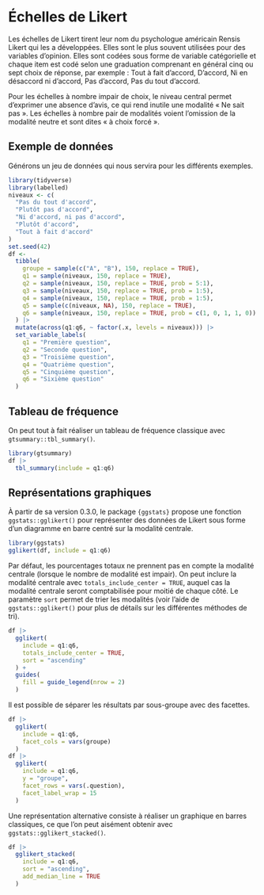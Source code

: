 # Échelles de Likert {#sec-likert}

Les échelles de Likert tirent leur nom du psychologue américain Rensis Likert qui les a développées. Elles sont le plus souvent utilisées pour des variables d'opinion. Elles sont codées sous forme de variable catégorielle et chaque item est codé selon une graduation comprenant en général cinq ou sept choix de réponse, par exemple : Tout à fait d'accord, D'accord, Ni en désaccord ni d'accord, Pas d'accord, Pas du tout d'accord.

Pour les échelles à nombre impair de choix, le niveau central permet d'exprimer une absence d'avis, ce qui rend inutile une modalité « Ne sait pas ». Les échelles à nombre pair de modalités voient l'omission de la modalité neutre et sont dites « à choix forcé ».

## Exemple de données

Générons un jeu de données qui nous servira pour les différents exemples.

```r
library(tidyverse)
library(labelled)
niveaux <- c(
  "Pas du tout d'accord",
  "Plutôt pas d'accord",
  "Ni d'accord, ni pas d'accord",
  "Plutôt d'accord",
  "Tout à fait d'accord"
)
set.seed(42)
df <-
  tibble(
    groupe = sample(c("A", "B"), 150, replace = TRUE),
    q1 = sample(niveaux, 150, replace = TRUE),
    q2 = sample(niveaux, 150, replace = TRUE, prob = 5:1),
    q3 = sample(niveaux, 150, replace = TRUE, prob = 1:5),
    q4 = sample(niveaux, 150, replace = TRUE, prob = 1:5),
    q5 = sample(c(niveaux, NA), 150, replace = TRUE),
    q6 = sample(niveaux, 150, replace = TRUE, prob = c(1, 0, 1, 1, 0))
  ) |> 
  mutate(across(q1:q6, ~ factor(.x, levels = niveaux))) |> 
  set_variable_labels(
    q1 = "Première question",
    q2 = "Seconde question",
    q3 = "Troisième question",
    q4 = "Quatrième question",
    q5 = "Cinquième question",
    q6 = "Sixième question"
  )
```

## Tableau de fréquence

On peut tout à fait réaliser un tableau de fréquence classique avec `gtsummary::tbl_summary()`.

```r
library(gtsummary)
df |> 
  tbl_summary(include = q1:q6)
```

<!-- Cependant, cela produit un tableau inutilement long, d'autant plus que les variables *q1* à *q6* ont les mêmes modalités de réponse. Le package `{bstfun}` propose une fonction expérimentale `bstfun::tbl_likert()` offrant un affichage plus compact.

::: callout-important
Ce package n'est pas disponible sur **CRAN** : il est donc nécessaire de l'installer depuis **GitHub** avec la commande suivante : `remotes::install_github("MSKCC-Epi-Bio/bstfun")`. Si vous êtes sous **Windows**, il vous faudra probablement installer au préalable **RTools** qui peut être téléchargé à l'adresse <https://cran.r-project.org/bin/windows/Rtools/>.
:::

```r
#| eval: false
library(bstfun)
df |> 
  tbl_likert(
    include = q1:q6
  )
```

On peut utiliser `add_n()` pour ajouter les effectifs totaux et `add_continuous_stat()` pour ajouter une statistique continue en traitant la variable comme un score (ici nous allons attribuer les valeurs -2, -1, 0, +1 et +2).

```r
#| eval: false
df |> 
  tbl_likert(
    include = q1:q6,
    statistic = ~ "{p}%"
  ) |> 
  add_n() |> 
  add_continuous_stat(score_values = -2:2)
```

-->

## Représentations graphiques

À partir de sa version 0.3.0, le package `{ggstats}` propose une fonction `ggstats::gglikert()` pour représenter des données de Likert sous forme d'un diagramme en barre centré sur la modalité centrale.

```r
library(ggstats)
gglikert(df, include = q1:q6)
```

Par défaut, les pourcentages totaux ne prennent pas en compte la modalité centrale (lorsque le nombre de modalité est impair). On peut inclure la modalité centrale avec `totals_include_center = TRUE`, auquel cas la modalité centrale seront comptabilisée pour moitié de chaque côté. Le paramètre `sort` permet de trier les modalités (voir l'aide de `ggstats::gglikert()` pour plus de détails sur les différentes méthodes de tri).

```r
df |> 
  gglikert(
    include = q1:q6,
    totals_include_center = TRUE,
    sort = "ascending"
  ) +
  guides(
    fill = guide_legend(nrow = 2)
  )
```

Il est possible de séparer les résultats par sous-groupe avec des facettes.

```r
df |> 
  gglikert(
    include = q1:q6,
    facet_cols = vars(groupe)
  )
df |> 
  gglikert(
    include = q1:q6,
    y = "groupe",
    facet_rows = vars(.question),
    facet_label_wrap = 15
  )
```

Une représentation alternative consiste à réaliser un graphique en barres classiques, ce que l'on peut aisément obtenir avec `ggstats::gglikert_stacked()`.

```r
df |>
  gglikert_stacked(
    include = q1:q6,
    sort = "ascending",
    add_median_line = TRUE
  )
```
